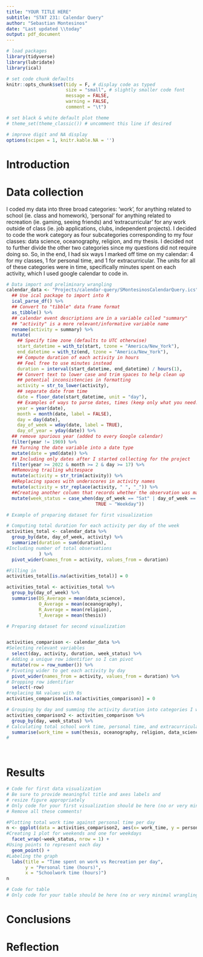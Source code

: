 ```yaml
---
title: "YOUR TITLE HERE"
subtitle: "STAT 231: Calendar Query"
author: "Sebastian Montesinos"
date: "Last updated \\today"
output: pdf_document
---
```


```r
# load packages
library(tidyverse)
library(lubridate)
library(ical)

# set code chunk defaults
knitr::opts_chunk$set(tidy = F, # display code as typed
                      size = "small", # slightly smaller code font
                      message = FALSE,
                      warning = FALSE,
                      comment = "\t") 

# set black & white default plot theme 
# theme_set(theme_classic()) # uncomment this line if desired

# improve digit and NA display 
options(scipen = 1, knitr.kable.NA = '')
```

<!--
HOW TO USE THIS TEMPLATE:

The template is designed to help you structure your report. All work herein should be your own. Thus, you should write your own code comments, set your own chunk options, etc. You should clean up code comments that I've left so they are useful for you. 

You can leave the markdown comments for guidance in writing your report since they will not appear in the knitted pdf. If you like, you can remove them. 

Please rename/remove the headings as you see fit. 
You may add subheadings as desired to break up the report. Practice your Markdown formatting to make a professional looking report. 

REMINDERS ABOUT FILE ORGANIZATION AND GITHUB:
You should commit and push all relevant files to GitHub. Someone else (me, in particular) should be able to download the *calendar-query* folder from GitHub and run your .Rmd file without changing anything (meaning file paths are not specific to your computer and all files that are read in are provided.)

Your final *calendar-query* project folder should be organized such that file names and any subfolder names are informative, making relevant content easy to find for someone with little or no context of the project (i.e., if someone saw a file called "calendar_report_template" they would likely assume it was a template and *not* and not a finalized report). 
-->

# Introduction 

<!--
Describe the questions of interest: what are they and why are they important or useful to you?


The second question I address is how the amount of time I spend on work in a day relates to the amount of personal time I take during a day. One might expect that since the more time I spend on one activity the less time there is for the other, there will be a simple negative correlation. However, I have noticed that I sometimes give myself more time for recreational activities when I have done a lot of work as a 'reward', and spend more time on independent academic projects or looking for jobs when I do not spend a lot of time on work in a day since I feel guilty if I am not productive in a day. Therefore, it could also be the case that as I spent more time on schoolwork I also take more personal time, making the two positively correlated. I was also interested in how this relationship might change on weekdays vs weekends, since I try to give myself more of a break during the weekends.

-->

# Data collection 

<!--
Briefly describe your data collection process, including how you defined variables of interest (include the levels/categories of categorical variables and the units for quantitative variables).
--> 
I coded my data into three broad categories: 'work', for anything related to school (ie. class and homework), 'personal' for anything related to recreation (ie. gaming, seeing friends) and 'extracurricular' for any work outside of class (ie. job applications, clubs, independent projects). I decided to code the work category as four subcategories corresponding to my four classes: data science, oceanography, religion, and my thesis. I decided not to further divide the other two categories since my questions did not require doing so. So, in the end, I had six ways I marked off time on my calendar: 4 for my classes, 1 for personal time, and 1 for extracurricular. The units for all of these categories were in time, specifically minutes spent on each activity, which I used google calendar to code in.


<!--
The code below is provided as a starting point for importing an `ics` file into R as a dataframe, doing some initial wrangling, and adding up the time spent on each activity. You are not required to use this code, but I hope it is useful as you get started. Feel free to delete or modify it as you see fit. 

If you are using the code, be sure to update the capitalized parts with the relevant path to where your `ics` file is located *relative to where this Rmd file is located in the repo*, and set `eval = TRUE`.

NOTE: All of your wrangling should be in this file - preferably well-organized and in one place if possible. You may use multiple chunks if it makes it easier to tell your narrative. This is demo-ed below, where the data is wrangled first for one visualization, then could be used for the second, etc. 
-->

```r
# Data import and preliminary wrangling
calendar_data <- "Projects/calendar-query/SMontesinosCalendarQuery.ics" %>% 
  ## Use ical package to import into R
  ical_parse_df() %>% 
  ## Convert to "tibble" data frame format
  as_tibble() %>% 
  ## calendar event descriptions are in a variable called "summary"
  ## "activity" is a more relevant/informative variable name
  rename(activity = summary) %>% 
  mutate(
    ## Specify time zone (defaults to UTC otherwise)
    start_datetime = with_tz(start, tzone = "America/New_York"),
    end_datetime = with_tz(end, tzone = "America/New_York"),
    ## Compute duration of each activity in hours
    ## Feel free to use minutes instead
    duration = interval(start_datetime, end_datetime) / hours(1),
    ## Convert text to lower case and trim spaces to help clean up
    ## potential inconsistencies in formatting
    activity = str_to_lower(activity),
    ## separate date from time
    date = floor_date(start_datetime, unit = "day"),
    ## Examples of ways to parse dates, times (keep only what you need!)
    year = year(date),
    month = month(date, label = FALSE),
    day = day(date),
    day_of_week = wday(date, label = TRUE),
    day_of_year = yday(date)) %>% 
  ## remove spurious year (added to every Google calendar)
  filter(year != 1969) %>%
  ## Turning the date variable into a date type
  mutate(date = ymd(date)) %>%
  ## Including only dates after I started collecting for the project
  filter(year >= 2022 & month >= 2 & day >= 17) %>%
  ##Removing trailing whitespace
  mutate(activity = str_trim(activity)) %>%
  ##Replacing spaces with underscores in activity names 
  mutate(activity = str_replace(activity, " ", "_")) %>%
  ##Creating another column that records whether the observation was made on the weekday or weekend
  mutate(week_status = case_when(day_of_week == "Sat" | day_of_week == "Sun" ~ "Weekend", 
                                 TRUE ~ "Weekday"))

```

<!--
Briefly describe and justify your plans for analysis (i.e., visualizations and summary table). Which graphs and corresponding visual cues do you plan to use? Which summary measures will you use in your table? (This will likely be a less detailed version of what you submitted for your proposal.) The idea is to let your reader know what is coming before they get to it. 
--> 


```r
# Example of preparing dataset for first visualization

# Computing total duration for each activity per day of the week
activities_total <- calendar_data %>% 
  group_by(date, day_of_week, activity) %>%
  summarize(duration = sum(duration),
#Including number of total observations
            ) %>%
  pivot_wider(names_from = activity, values_from = duration)

#Filling in 
activities_total[is.na(activities_total)] = 0

activities_total <- activities_total %>%
  group_by(day_of_week) %>%
  summarise(DS_Average = mean(data_science), 
            O_Average = mean(oceanography), 
            R_Average = mean(religion),
            T_Average = mean(thesis))


```

```r
# Preparing dataset for second visualization


activities_comparison <- calendar_data %>%
#Selecting relevant variables
  select(day, activity, duration, week_status) %>% 
# Adding a unique row identifier so I can pivot
  mutate(row = row_number()) %>%
# Pivoting wider to get each activity by day
  pivot_wider(names_from = activity, values_from = duration) %>%
# Dropping row identifier
  select(-row) 
#replacing NA values with 0s
activities_comparison[is.na(activities_comparison)] = 0

# Grouping by day and summing the activity duration into categories I want to compare
activities_comparison2 <- activities_comparison %>%
  group_by(day, week_status) %>%
# Calculating total school work time, personal time, and extracurricular time
  summarise(work_time = sum(thesis, oceanography, religion, data_science), personal_time = sum(personal), extracurricular_time = sum(extracurriculars))
# 




```


# Results 

<!--
You may organize your results however you see fit (e.g., one subsection for each question or one subsection for each visualization/table). 

Each visualization and table should have its own code chunk. 

Before each code chunk, describe what information is conveyed through the corresponding visualization or table in connection with the questions you posed (e.g., "The first figure captures how the time I spent on each class varied over the two-week period. It appears I spent the most time on..."). 
-->


<!--
Describe what information is conveyed through your first data visualization (that you'll create below).
-->


```r
# Code for first data visualization
# Be sure to provide meaningful title and axes labels and
# resize figure appropriately
# Only code for your first visualization should be here (no or very minimal wrangling code)
# Remove all these comments!

```

<!--
Describe what information is conveyed through your second data visualization (that you'll create below).
-->


```r
#Plotting total work time against personal time per day
n <- ggplot(data = activities_comparison2, aes(x= work_time, y = personal_time)) +
#Creating 1 plot for weekends and one for weekdays
  facet_wrap(~week_status, nrow = 1) +
#Using points to represent each day
  geom_point() +
#Labeling the graph
  labs(title = "Time spent on work vs Recreation per day",
       y = "Personal time (hours)",
       x = "Schoolwork time (hours)")
n
```

<!--
Describe what information is conveyed through the table (that you'll create) below. Again, the order is up to you. Move these around so they make sense for your analysis!
-->


```r
# Code for table
# Only code for your table should be here (no or very minimal wrangling code)
```

# Conclusions 

<!--
With your initial questions in mind, briefly summarize what you learned about how you spent your time. What are the big take-aways for you about how you spend your time? If relevant, how does this affect how you might spend your time going forward?
-->


\newpage


# Reflection 

<!--
Write your reflection here in paragraph form. In particular, address...

* What difficulties in the data collection and analysis process did you encounter?  Identify two of your main hurdles in gathering accurate data.
* What implications do those difficulties have for future data collection and/or analysis projects if you were to repeat this project? 
* Did you have enough data? How much data do you think you'd need to collect in order to satisfactorily answer your question(s) of interest? Would it be hard to collect that data? Why or why not?
* As someone who provides data, what expectations do you have when you give your data (e.g. to Facebook, Google, MapMyRun, etc.)?  
* As someone who analyzes others' data, what ethical responsibilities do you have?

You may address these questions in any particular order. If it helps, you can make a subsection for each. 
-->
